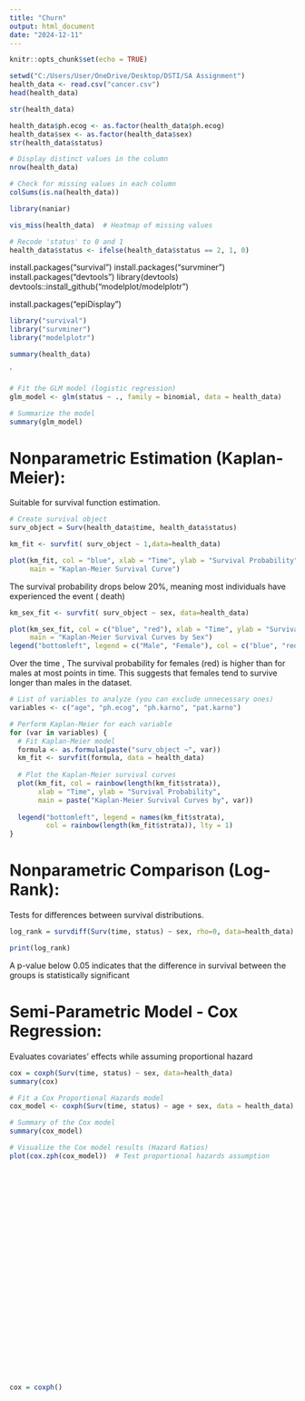 ```yaml
---
title: "Churn"
output: html_document
date: "2024-12-11"
---
```


```r
knitr::opts_chunk$set(echo = TRUE)
```

```r
setwd("C:/Users/User/OneDrive/Desktop/DSTI/SA Assignment")
health_data <- read.csv("cancer.csv")
head(health_data)
```
```r
str(health_data)
```

```r

health_data$ph.ecog <- as.factor(health_data$ph.ecog)
health_data$sex <- as.factor(health_data$sex)
str(health_data$status)
```


```r
# Display distinct values in the column
nrow(health_data)

# Check for missing values in each column
colSums(is.na(health_data))

library(naniar)

vis_miss(health_data)  # Heatmap of missing values


```

```r

# Recode 'status' to 0 and 1
health_data$status <- ifelse(health_data$status == 2, 1, 0)

```

install.packages("survival")
install.packages("survminer")
install.packages("devtools")
library(devtools)
devtools::install_github("modelplot/modelplotr")

install.packages("epiDisplay")


```r
library("survival")
library("survminer")
library("modelplotr")
```



```r
summary(health_data)
```



`

```r
# Fit the GLM model (logistic regression)
glm_model <- glm(status ~ ., family = binomial, data = health_data)

# Summarize the model
summary(glm_model)

```
# Nonparametric Estimation (Kaplan-Meier):

Suitable for survival function estimation.

```r
# Create survival object
surv_object = Surv(health_data$time, health_data$status)

km_fit <- survfit( surv_object ~ 1,data=health_data)

plot(km_fit, col = "blue", xlab = "Time", ylab = "Survival Probability",
     main = "Kaplan-Meier Survival Curve")
```

The survival probability drops below 20%, meaning most individuals have experienced the event ( death)


```r
km_sex_fit <- survfit( surv_object ~ sex, data=health_data)

plot(km_sex_fit, col = c("blue", "red"), xlab = "Time", ylab = "Survival Probability",
     main = "Kaplan-Meier Survival Curves by Sex")
legend("bottomleft", legend = c("Male", "Female"), col = c("blue", "red"), lty = 1)

```


Over the time , The survival probability for females (red) is higher than for males at most points in time.
This suggests that females tend to survive longer than males in the dataset.


```r
# List of variables to analyze (you can exclude unnecessary ones)
variables <- c("age", "ph.ecog", "ph.karno", "pat.karno")

# Perform Kaplan-Meier for each variable
for (var in variables) {
  # Fit Kaplan-Meier model
  formula <- as.formula(paste("surv_object ~", var))
  km_fit <- survfit(formula, data = health_data)
  
  # Plot the Kaplan-Meier survival curves
  plot(km_fit, col = rainbow(length(km_fit$strata)),
       xlab = "Time", ylab = "Survival Probability",
       main = paste("Kaplan-Meier Survival Curves by", var))
  
  legend("bottomleft", legend = names(km_fit$strata),
         col = rainbow(length(km_fit$strata)), lty = 1)
}

```




# Nonparametric Comparison (Log-Rank): 

Tests for differences between survival distributions.

```r
log_rank = survdiff(Surv(time, status) ~ sex, rho=0, data=health_data)

print(log_rank)
```
A p-value below 0.05 indicates that the difference in survival between the groups is statistically significant





# Semi-Parametric Model - Cox Regression: 

Evaluates covariates' effects while assuming proportional hazard

```r
cox = coxph(Surv(time, status) ~ sex, data=health_data)
summary(cox)
```




```r
# Fit a Cox Proportional Hazards model
cox_model <- coxph(Surv(time, status) ~ age + sex, data = health_data)

# Summary of the Cox model
summary(cox_model)

# Visualize the Cox model results (Hazard Ratios)
plot(cox.zph(cox_model))  # Test proportional hazards assumption

```




```r


```




```r
```




```r
```





```r
```





```r
```






```r
```





```r
```






```r
```





```r
```





```r
```





```r
```





```r
```



```r
```



```r
```



```r
```



```r
```




```r
```



```r
```



```r
```



```r
```



```r
```



```r
```




```r
```



```r
```



```r
```




```r
```




```r
```



```r
cox = coxph()
```




```r
```




```r
```




```r
```


